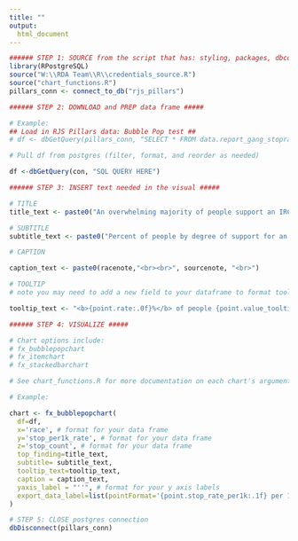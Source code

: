 ```yaml
---
title: ""
output:
  html_document
---
```

<!-- link to Google Font -->
<link href="https://fonts.googleapis.com/css2?family=Inter:wght@100;200;300;400;500;600;700;800;900&display=swap" rel="stylesheet">

```r
###### STEP 1: SOURCE from the script that has: styling, packages, dbconnection, colors #####
library(RPostgreSQL)
source("W:\\RDA Team\\R\\credentials_source.R")
source("chart_functions.R")
pillars_conn <- connect_to_db("rjs_pillars")

```

```r
###### STEP 2: DOWNLOAD and PREP data frame #####

# Example:
## Load in RJS Pillars data: Bubble Pop test ##
# df <- dbGetQuery(pillars_conn, "SELECT * FROM data.report_gang_stoprates_race_person")%>% filter(race!="total" & !is.na(stop_count))

# Pull df from postgres (filter, format, and reorder as needed)

df <-dbGetQuery(con, "SQL QUERY HERE") 


```

```r
###### STEP 3: INSERT text needed in the visual #####

# TITLE 
title_text <- paste0("An overwhelming majority of people support an IRC.")

# SUBTITLE
subtitle_text <- paste0("Percent of people by degree of support for an IRC")

# CAPTION

caption_text <- paste0(racenote,"<br><br>", sourcenote, "<br>")

# TOOLTIP
# note you may need to add a new field to your dataframe to format tooltip text more

tooltip_text <- "<b>{point.rate:.0f}%</b> of people {point.value_tooltip} an IRC"

```

```r
###### STEP 4: VISUALIZE #####

# Chart options include:
# fx_bubblepopchart
# fx_itemchart
# fx_stackedbarchart

# See chart_functions.R for more documentation on each chart's arguments

# Example:

chart <- fx_bubblepopchart(
  df=df,
  x='race', # format for your data frame
  y='stop_per1k_rate', # format for your data frame
  z='stop_count', # format for your data frame
  top_finding=title_text,
  subtitle= subtitle_text,
  tooltip_text=tooltip_text,
  caption = caption_text,
  yaxis_label = "''", # format for your y axis labels
  export_data_label=list(pointFormat='{point.stop_rate_per1k:.1f} per 1K') # format for your data
)

```

```r
# STEP 5: CLOSE postgres connection
dbDisconnect(pillars_conn) 
```

<script>
  widg = document.getElementsByClassName('html-widget'); //find widgets
  for (let i = 0; i < widg.length; i++) { //loop through
    document.getElementsByClassName('highchart')[i].style.width = '100%'; //adjust width
    document.getElementsByClassName('highchart')[i].style.height = '100%'; //adjust height
  }
</script>